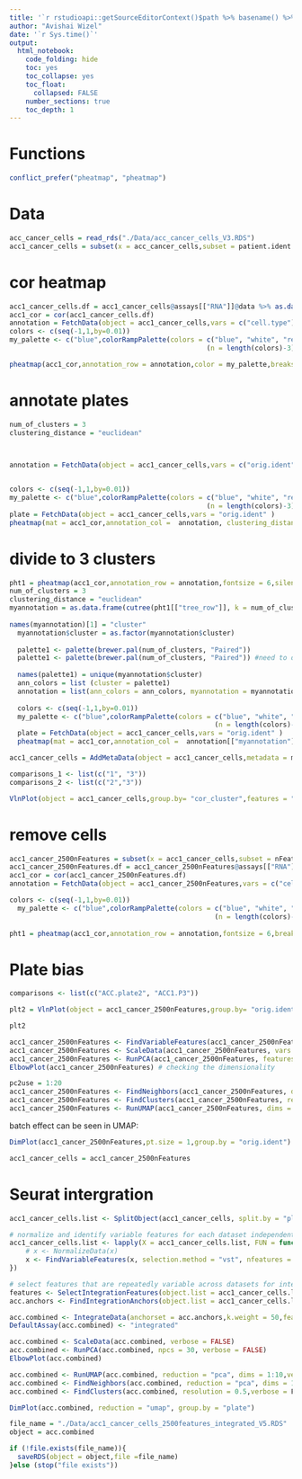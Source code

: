 ```yaml
---
title: '`r rstudioapi::getSourceEditorContext()$path %>% basename() %>% gsub(pattern = "\\.Rmd",replacement = "")`' 
author: "Avishai Wizel"
date: '`r Sys.time()`'
output: 
  html_notebook: 
    code_folding: hide
    toc: yes
    toc_collapse: yes
    toc_float: 
      collapsed: FALSE
    number_sections: true
    toc_depth: 1
---
```




# Functions

```r
conflict_prefer("pheatmap", "pheatmap")
```

# Data

```r
acc_cancer_cells = read_rds("./Data/acc_cancer_cells_V3.RDS")
acc1_cancer_cells = subset(x = acc_cancer_cells,subset = patient.ident == "ACC1")
```



# cor heatmap
```r
acc1_cancer_cells.df = acc1_cancer_cells@assays[["RNA"]]@data %>% as.data.frame()
acc1_cor = cor(acc1_cancer_cells.df)
annotation = FetchData(object = acc1_cancer_cells,vars = c("cell.type"))
colors <- c(seq(-1,1,by=0.01))
my_palette <- c("blue",colorRampPalette(colors = c("blue", "white", "red"))
                                                 (n = length(colors)-3), "red")

pheatmap(acc1_cor,annotation_row = annotation,color = my_palette,breaks = colors,fontsize = 6,show_rownames = T,show_colnames = F)
```
# annotate plates
```r
num_of_clusters = 3
clustering_distance = "euclidean"

  

annotation = FetchData(object = acc1_cancer_cells,vars = c("orig.ident"))


colors <- c(seq(-1,1,by=0.01))
my_palette <- c("blue",colorRampPalette(colors = c("blue", "white", "red"))
                                                 (n = length(colors)-3), "red")
plate = FetchData(object = acc1_cancer_cells,vars = "orig.ident" )
pheatmap(mat = acc1_cor,annotation_col =  annotation, clustering_distance_rows = clustering_distance,clustering_distance_cols = clustering_distance,color = my_palette,breaks = colors,show_rownames = F,show_colnames = F)
```
# divide to 3 clusters
```r
pht1 = pheatmap(acc1_cor,annotation_row = annotation,fontsize = 6,silent = T)
num_of_clusters = 3
clustering_distance = "euclidean"
myannotation = as.data.frame(cutree(pht1[["tree_row"]], k = num_of_clusters))
 
names(myannotation)[1] = "cluster"
  myannotation$cluster = as.factor(myannotation$cluster)
  
  palette1 <- palette(brewer.pal(num_of_clusters, "Paired"))
  palette1 <- palette(brewer.pal(num_of_clusters, "Paired")) #need to do twice to work
  
  names(palette1) = unique(myannotation$cluster)
  ann_colors = list (cluster = palette1)
  annotation = list(ann_colors = ann_colors, myannotation = myannotation)
  
  colors <- c(seq(-1,1,by=0.01))
  my_palette <- c("blue",colorRampPalette(colors = c("blue", "white", "red"))
                                                   (n = length(colors)-3), "red")
  plate = FetchData(object = acc1_cancer_cells,vars = "orig.ident" )
  pheatmap(mat = acc1_cor,annotation_col =  annotation[["myannotation"]], annotation_colors = annotation[["ann_colors"]], clustering_distance_rows = clustering_distance,clustering_distance_cols = clustering_distance,color = my_palette,breaks = colors,show_rownames = F,show_colnames = F)
```


```r
acc1_cancer_cells = AddMetaData(object = acc1_cancer_cells,metadata = myannotation,col.name = "cor_cluster")

comparisons_1 <- list(c("1", "3"))
comparisons_2 <- list(c("2","3"))

VlnPlot(object = acc1_cancer_cells,group.by= "cor_cluster",features = "nFeature_RNA")+ stat_compare_means(comparisons = comparisons_1, label = "p.signif",label.y = max(acc1_cancer_cells$nFeature_RNA)*0.7)+ stat_compare_means(comparisons = comparisons_2, label = "p.signif",label.y = max(acc1_cancer_cells$nFeature_RNA)*0.8) + geom_hline(aes(yintercept = 2500, color = "2500 genes"))+scale_colour_manual(values = c("blue"))+ggtitle("Detected genes")
```



# remove cells

```r
acc1_cancer_2500nFeatures = subset(x = acc1_cancer_cells,subset = nFeature_RNA > 2500)
acc1_cancer_2500nFeatures.df = acc1_cancer_2500nFeatures@assays[["RNA"]]@data %>% as.data.frame()
acc1_cor = cor(acc1_cancer_2500nFeatures.df)
annotation = FetchData(object = acc1_cancer_2500nFeatures,vars = c("cell.type"))

colors <- c(seq(-1,1,by=0.01))
  my_palette <- c("blue",colorRampPalette(colors = c("blue", "white", "red"))
                                                   (n = length(colors)-3), "red")
  
pht1 = pheatmap(acc1_cor,annotation_row = annotation,fontsize = 6,breaks = colors, color = my_palette,show_colnames = F,show_rownames = F)
```
# Plate bias
```r

comparisons <- list(c("ACC.plate2", "ACC1.P3"))

plt2 = VlnPlot(object = acc1_cancer_2500nFeatures,group.by= "orig.ident",features = "nFeature_RNA")+ stat_compare_means(comparisons = comparisons, label = "p.signif",label.y = 10000)+ggtitle("Detected genes")

plt2
```

```r
acc1_cancer_2500nFeatures <- FindVariableFeatures(acc1_cancer_2500nFeatures, selection.method = "vst", nfeatures = 15000)
acc1_cancer_2500nFeatures <- ScaleData(acc1_cancer_2500nFeatures, vars.to.regress = c("percent.mt","nCount_RNA"))
acc1_cancer_2500nFeatures <- RunPCA(acc1_cancer_2500nFeatures, features = VariableFeatures(object = acc1_cancer_2500nFeatures))
ElbowPlot(acc1_cancer_2500nFeatures) # checking the dimensionality 
```


```r
pc2use = 1:20
acc1_cancer_2500nFeatures <- FindNeighbors(acc1_cancer_2500nFeatures, dims = pc2use)
acc1_cancer_2500nFeatures <- FindClusters(acc1_cancer_2500nFeatures, resolution = 1)
acc1_cancer_2500nFeatures <- RunUMAP(acc1_cancer_2500nFeatures, dims = pc2use)
```

batch effect can be seen in UMAP:
```r
DimPlot(acc1_cancer_2500nFeatures,pt.size = 1,group.by = "orig.ident")
```
```r
acc1_cancer_cells = acc1_cancer_2500nFeatures
```

# Seurat intergration
```r
acc1_cancer_cells.list <- SplitObject(acc1_cancer_cells, split.by = "plate")

# normalize and identify variable features for each dataset independently
acc1_cancer_cells.list <- lapply(X = acc1_cancer_cells.list, FUN = function(x) {
    # x <- NormalizeData(x)
    x <- FindVariableFeatures(x, selection.method = "vst", nfeatures = 1000)
})

# select features that are repeatedly variable across datasets for integration
features <- SelectIntegrationFeatures(object.list = acc1_cancer_cells.list,nfeatures = 1000)
acc.anchors <- FindIntegrationAnchors(object.list = acc1_cancer_cells.list, anchor.features = features,k.filter = 50)

```

```r
acc.combined <- IntegrateData(anchorset = acc.anchors,k.weight = 50,features.to.integrate = rownames(acc1_cancer_cells),preserve.order = F)
DefaultAssay(acc.combined) <- "integrated"
```

```r
acc.combined <- ScaleData(acc.combined, verbose = FALSE)
acc.combined <- RunPCA(acc.combined, npcs = 30, verbose = FALSE)
ElbowPlot(acc.combined)
```

```r
acc.combined <- RunUMAP(acc.combined, reduction = "pca", dims = 1:10,verbose = F)
acc.combined <- FindNeighbors(acc.combined, reduction = "pca", dims = 1:10, verbose = F)
acc.combined <- FindClusters(acc.combined, resolution = 0.5,verbose = F)
```

```r
DimPlot(acc.combined, reduction = "umap", group.by = "plate")
```

```r
file_name = "./Data/acc1_cancer_cells_2500features_integrated_V5.RDS"
object = acc.combined

if (!file.exists(file_name)){
  saveRDS(object = object,file =file_name)
}else (stop("file exists"))
```

